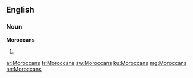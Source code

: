 ==English==

===Noun===
'''Moroccans'''

# {{plural of|[[Moroccan]]}}

[[ar:Moroccans]]
[[fr:Moroccans]]
[[sw:Moroccans]]
[[ku:Moroccans]]
[[mg:Moroccans]]
[[nn:Moroccans]]